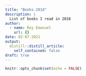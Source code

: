 ```yaml
---
title: "Books-2018"
description: |
  List of books I read in 2018
author:
  - name: Roy Emanuel
    url: {}
date: 02-07-2021
output:
  distill::distill_article:
    self_contained: false
draft: true
---
```



```r
knitr::opts_chunk$set(echo = FALSE)
```


